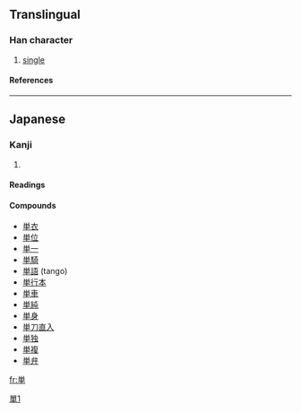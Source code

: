{{see|單}}

==Translingual==
===Han character===
{{Han char|rad=十|as=07|sn=9|four=|canj=火田十 (FWJ)}}
# [[single]]
====References====
{{Han ref|kx=0157.051|dkj=02752|dj=0360.020|hdz=10047.031|uh=5358|ud=21336}}
----
==Japanese==
===Kanji===
{{ja-kanji|grade=|rs=十07}}
# {{defn|Japanese}} 
====Readings====
{{ja-readings|on=[[たん]] (tan)|kun=[[ひとえ]] (hitoe)}}

====Compounds====
*[[単衣]]
*[[単位]]
*[[単一]]
*[[単騎]]
*[[単語]] (tango)
*[[単行本]]
*[[単車]]
*[[単純]]
*[[単身]]
*[[単刀直入]]
*[[単独]]
*[[単複]]
*[[単弁]]

[[Category:CJKV characters simplified differently in Japan and China|單1]]

[[fr:単]]